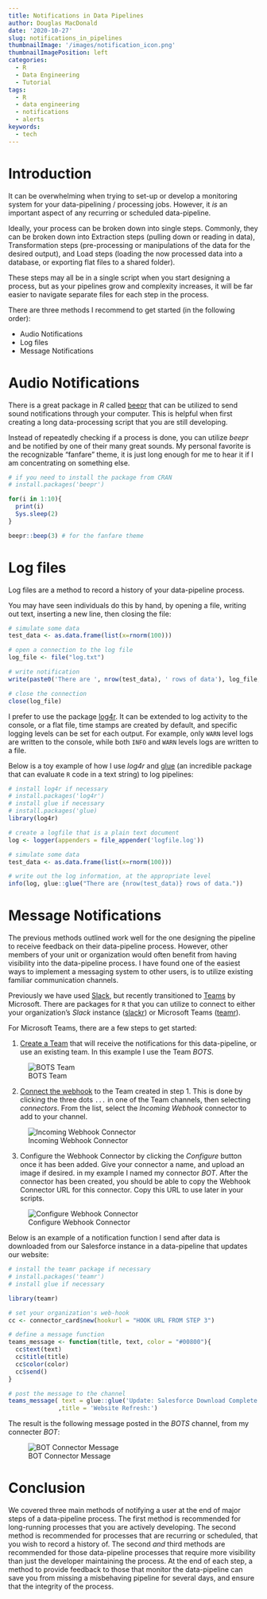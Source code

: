 ```yaml
---
title: Notifications in Data Pipelines
author: Douglas MacDonald
date: '2020-10-27'
slug: notifications_in_pipelines
thumbnailImage: '/images/notification_icon.png'
thumbnailImagePosition: left
categories:
  - R
  - Data Engineering
  - Tutorial
tags:
  - R
  - data engineering
  - notifications
  - alerts
keywords:
  - tech
---
```


# Introduction

It can be overwhelming when trying to set-up or develop a monitoring system for your data-pipelining / processing jobs. However, it _is_ an important aspect of any recurring or scheduled data-pipeline.

Ideally, your process can be broken down into single steps. Commonly, they can be broken down into Extraction steps (pulling down or reading in data), Transformation steps (pre-processing or manipulations of the data for the desired output), and Load steps (loading the now processed data into a database, or  exporting flat files to a shared folder).

These steps may all be in a single script when you start designing a process, but as your pipelines grow and complexity increases, it will be far easier to navigate separate files for each step in the process.

There are three methods I recommend to get started (in the following order):

- Audio Notifications
- Log files
- Message Notifications

# Audio Notifications

There is a great package in *R* called [beepr](https://cran.r-project.org/web/packages/beepr/beepr.pdf) that can be utilized to send sound notifications through your computer. This is helpful when first creating a long data-processing script that you are still developing.

Instead of repeatedly checking if a process is done, you can utilize *beepr* and be notified by one of their many great sounds. My personal favorite is the recognizable "fanfare" theme, it is just long enough for me to hear it if I am concentrating on something else.

```r
# if you need to install the package from CRAN
# install.packages('beepr')

for(i in 1:10){
  print(i)
  Sys.sleep(2)
}

beepr::beep(3) # for the fanfare theme
```

# Log files

Log files are a method to record a history of your data-pipeline process.

You may have seen individuals do this by hand, by opening a file, writing out text, inserting a new line, then closing the file:

```r
# simulate some data
test_data <- as.data.frame(list(x=rnorm(100)))

# open a connection to the log file
log_file <- file("log.txt")

# write notification
write(paste0('There are ', nrow(test_data), ' rows of data'), log_file, append = TRUE)

# close the connection
close(log_file)
```

I prefer to use the package [log4r](https://cran.r-project.org/web/packages/log4r/log4r.pdf). It can be extended to log activity to the console, or a flat file, time stamps are created by default, and specific logging levels can be set for each output. For example, only `WARN` level logs are written to the console, while both `INFO` and `WARN` levels logs are written to a  file.

Below is a toy example of how I use *log4r* and [glue](https://cran.r-project.org/web/packages/glue/glue.pdf) (an incredible package that can evaluate `R` code in a text string) to log pipelines:

```r
# install log4r if necessary
# install.packages('log4r')
# install glue if necessary
# install.packages('glue)
library(log4r)

# create a logfile that is a plain text document
log <- logger(appenders = file_appender('logfile.log'))

# simulate some data
test_data <- as.data.frame(list(x=rnorm(100)))

# write out the log information, at the appropriate level
info(log, glue::glue("There are {nrow(test_data)} rows of data."))

```


# Message Notifications

The previous methods outlined work well for the one designing the pipeline to receive feedback on their data-pipeline process. However, other members of your unit or organization would often benefit from having visibility into the data-pipeline process. I have found one of the easiest ways to implement a messaging system to other users, is to utilize existing familiar communication channels.

Previously we have used [Slack](https://slack.com/), but recently transitioned to [Teams](https://www.microsoft.com/en-us/microsoft-365/microsoft-teams/group-chat-software) by Microsoft. There are packages for `R` that you can utilize to connect to either your organization's *Slack* instance ([slackr](https://github.com/hrbrmstr/slackr)) or Microsoft Teams ([teamr](https://github.com/wwwjk366/teamr)).

For Microsoft Teams, there are a few steps to get started:

1. [Create a Team](https://support.microsoft.com/en-us/office/create-a-team-from-scratch-174adf5f-846b-4780-b765-de1a0a737e2b) that will receive the notifications for this data-pipeline, or use an existing team. In this example I use the Team *BOTS*.

![BOTS Team](notifications_000_team.png)

2. [Connect the webhook](https://docs.microsoft.com/en-us/microsoftteams/platform/webhooks-and-connectors/how-to/add-incoming-webhook) to the Team created in step 1. This is done by clicking the three dots `...` in one of the Team channels, then selecting *connectors*. From the list, select the *Incoming Webhook* connector to add to your channel.

![Incoming Webhook Connector](notifications_001_webhook.png)

3. Configure the Webhook Connector by clicking the *Configure* button once it has been added. Give your connector a name, and upload an image if desired. in my example I named my connector *BOT*. After the connector has been created, you should be able to copy the Webhook Connector URL for this connector. Copy this URL to use later in your scripts.

![Configure Webhook Connector](notifications_002_configure.png)

Below is an example of a notification function I send after data is downloaded from our Salesforce instance in a data-pipeline that updates our website:

```r
# install the teamr package if necessary
# install.packages('teamr')
# install glue if necessary

library(teamr)

# set your organization's web-hook
cc <- connector_card$new(hookurl = "HOOK URL FROM STEP 3")

# define a message function
teams_message <- function(title, text, color = "#00800"){
  cc$text(text)
  cc$title(title)
  cc$color(color)
  cc$send()
}

# post the message to the channel
teams_message( text = glue::glue('Update: Salesforce Download Complete. {length(skipped_objects)} skipped.')
              ,title = 'Website Refresh:')

```

The result is the following message posted in the *BOTS* channel, from my connecter *BOT*:

![BOT Connector Message](notifications_003_message.png)


# Conclusion

We covered three main methods of notifying a user at the end of major steps of a data-pipeline process. The first method is recommended for long-running processes that you are actively developing. The second method is recommended for processes that are recurring or scheduled, that you wish to record a history of. The second *and* third methods are recommended for those data-pipeline processes that require more visibility than just the developer maintaining the process. At the end of each step, a method to provide feedback to those that monitor the data-pipeline can save you from missing a misbehaving pipeline for several days, and ensure that the integrity of the process.

